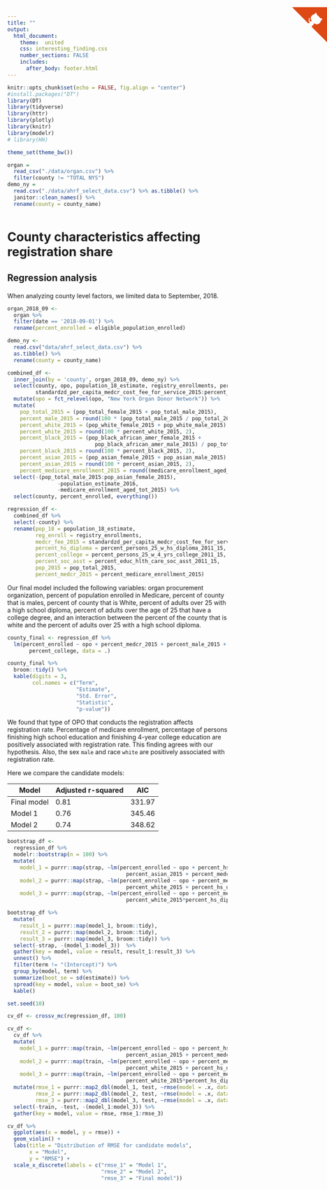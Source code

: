 ```yaml
---
title: ""
output: 
  html_document:
    theme:  united
    css: interesting_finding.css
    number_sections: FALSE
    includes:
      after_body: footer.html
---
```


```r
knitr::opts_chunk$set(echo = FALSE, fig.align = "center")
#install.packages("DT")
library(DT)
library(tidyverse)
library(httr)
library(plotly)
library(knitr)
library(modelr)
# library(HH)

theme_set(theme_bw())
```

<a href="https://github.com/jackyan0320/p8105_final_project" class="github-corner" aria-label="View source on Github"><svg width="80" height="80" viewBox="0 0 250 250" style="fill:#dd4814; color:#fff; position: absolute; top: 50; border: 0; right: 0;" aria-hidden="true"><path d="M0,0 L115,115 L130,115 L142,142 L250,250 L250,0 Z"></path><path d="M128.3,109.0 C113.8,99.7 119.0,89.6 119.0,89.6 C122.0,82.7 120.5,78.6 120.5,78.6 C119.2,72.0 123.4,76.3 123.4,76.3 C127.3,80.9 125.5,87.3 125.5,87.3 C122.9,97.6 130.6,101.9 134.4,103.2" fill="currentColor" style="transform-origin: 130px 106px;" class="octo-arm"></path><path d="M115.0,115.0 C114.9,115.1 118.7,116.5 119.8,115.4 L133.7,101.6 C136.9,99.2 139.9,98.4 142.2,98.6 C133.8,88.0 127.5,74.4 143.8,58.0 C148.5,53.4 154.0,51.2 159.7,51.0 C160.3,49.4 163.2,43.6 171.4,40.1 C171.4,40.1 176.1,42.5 178.8,56.2 C183.1,58.6 187.2,61.8 190.9,65.4 C194.5,69.0 197.7,73.2 200.1,77.6 C213.8,80.2 216.3,84.9 216.3,84.9 C212.7,93.1 206.9,96.0 205.4,96.6 C205.1,102.4 203.0,107.8 198.3,112.5 C181.9,128.9 168.3,122.5 157.7,114.1 C157.9,116.9 156.7,120.9 152.7,124.9 L141.0,136.5 C139.8,137.7 141.6,141.9 141.8,141.8 Z" fill="currentColor" class="octo-body"></path></svg></a><style>.github-corner:hover .octo-arm{animation:octocat-wave 560ms ease-in-out}@keyframes octocat-wave{0%,100%{transform:rotate(0)}20%,60%{transform:rotate(-25deg)}40%,80%{transform:rotate(10deg)}}@media (max-width:500px){.github-corner:hover .octo-arm{animation:none}.github-corner .octo-arm{animation:octocat-wave 560ms ease-in-out}} </style>

```r
organ =
  read_csv("./data/organ.csv") %>% 
  filter(county != "TOTAL NYS") 
demo_ny = 
  read.csv("./data/ahrf_select_data.csv") %>% as.tibble() %>% 
  janitor::clean_names() %>% 
  rename(county = county_name) 
```

<div style="margin-bottom:50px;">
</div>

# County characteristics affecting registration share 

<div style="margin-bottom:30px;">
</div>

## Regression analysis

<div style="margin-bottom:20px;">
</div>

When analyzing county level factors, we limited data to September, 2018. 

```r
organ_2018_09 <- 
  organ %>%
  filter(date == '2018-09-01') %>% 
  rename(percent_enrolled = eligible_population_enrolled)

demo_ny <-  
  read.csv("data/ahrf_select_data.csv") %>% 
  as.tibble() %>% 
  rename(county = county_name)

combined_df <- 
  inner_join(by = 'county', organ_2018_09, demo_ny) %>%
  select(county, opo, population_18_estimate, registry_enrollments, percent_enrolled,
         standardzd_per_capita_medcr_cost_fee_for_service_2015:percent_educ_hlth_care_soc_asst_2011_15) %>% 
  mutate(opo = fct_relevel(opo, "New York Organ Donor Network")) %>% 
  mutate(
    pop_total_2015 = (pop_total_female_2015 + pop_total_male_2015),
    percent_male_2015 = round(100 * (pop_total_male_2015 / pop_total_2015), 2),
    percent_white_2015 = (pop_white_female_2015 + pop_white_male_2015) / pop_total_2015,
    percent_white_2015 = round(100 * percent_white_2015, 2),
    percent_black_2015 = (pop_black_african_amer_female_2015 + 
                            pop_black_african_amer_male_2015) / pop_total_2015,
    percent_black_2015 = round(100 * percent_black_2015, 2),
    percent_asian_2015 = (pop_asian_female_2015 + pop_asian_male_2015) / pop_total_2015,
    percent_asian_2015 = round(100 * percent_asian_2015, 2),
    percent_medicare_enrollment_2015 = round((medicare_enrollment_aged_tot_2015 * 100 / pop_total_2015), 2)) %>% 
  select(-(pop_total_male_2015:pop_asian_female_2015), 
                -population_estimate_2016, 
                -medicare_enrollment_aged_tot_2015) %>% 
  select(county, percent_enrolled, everything())

regression_df <- 
  combined_df %>% 
  select(-county) %>% 
  rename(pop_18 = population_18_estimate, 
         reg_enroll = registry_enrollments, 
         medcr_fee_2015 = standardzd_per_capita_medcr_cost_fee_for_service_2015, 
         percent_hs_diploma = percent_persons_25_w_hs_diploma_2011_15,
         percent_college = percent_persons_25_w_4_yrs_college_2011_15,
         percent_soc_asst = percent_educ_hlth_care_soc_asst_2011_15, 
         pop_2015 = pop_total_2015, 
         percent_medcr_2015 = percent_medicare_enrollment_2015)
```

Our final model included the following variables: organ procurement organization, percent of population enrolled in Medicare, percent of county that is males, percent of county that is White, percent of adults over 25 with a high school diploma, percent of adults over the age of 25 that have a college degree, and an interaction between the percent of the county that is white and the percent of adults over 25 with a high school diploma.

```r
county_final <- regression_df %>%  
  lm(percent_enrolled ~ opo + percent_medcr_2015 + percent_male_2015 + percent_white_2015*percent_hs_diploma +
       percent_college, data = .)

county_final %>%
  broom::tidy() %>% 
  kable(digits = 3, 
        col.names = c("Term", 
                      "Estimate", 
                      "Std. Error", 
                      "Statistic", 
                      "p-value"))
```

We found that type of OPO that conducts the registration affects registration rate. Percentage of medicare enrollment, percentage of persons finishing high school education and finishing 4-year college education are positively associated with registration rate. This finding agrees with our hypothesis. Also, the sex `male` and race `white` are positively associated with registration rate. 


Here we compare the candidate models:

|Model       |Adjusted r-squared  | AIC         |
|-------------|-----------------------|---------|
|Final model        |0.81  |331.97            |
|Model 1      |     0.76  |   345.46     |
|Model 2      |  0.74     |     348.62  |



```r
bootstrap_df <-  
  regression_df %>% 
  modelr::bootstrap(n = 100) %>% 
  mutate(
    model_1 = purrr::map(strap, ~lm(percent_enrolled ~ opo + percent_hs_diploma + percent_college + percent_male_2015 +
                                      percent_asian_2015 + percent_medcr_2015, data = .x)),
    model_2 = purrr::map(strap, ~lm(percent_enrolled ~ opo + percent_medcr_2015 + percent_male_2015 +
                                      percent_white_2015 + percent_hs_diploma + percent_college, data = .x)),
    model_3 = purrr::map(strap, ~lm(percent_enrolled ~ opo + percent_medcr_2015 + percent_male_2015 +
                                      percent_white_2015*percent_hs_diploma + percent_college, data = .x))) 

bootstrap_df %>% 
  mutate(
    result_1 = purrr::map(model_1, broom::tidy),
    result_2 = purrr::map(model_2, broom::tidy),
    result_3 = purrr::map(model_3, broom::tidy)) %>% 
  select(-strap, -(model_1:model_3))  %>% 
  gather(key = model, value = result, result_1:result_3) %>% 
  unnest() %>% 
  filter(term != "(Intercept)") %>% 
  group_by(model, term) %>% 
  summarize(boot_se = sd(estimate)) %>% 
  spread(key = model, value = boot_se) %>% 
  kable()
```

```r
set.seed(10)

cv_df <- crossv_mc(regression_df, 100) 

cv_df <-  
  cv_df %>% 
  mutate(
    model_1 = purrr::map(train, ~lm(percent_enrolled ~ opo + percent_hs_diploma + percent_college + percent_male_2015 +
                                      percent_asian_2015 + percent_medcr_2015, data = .x)),
    model_2 = purrr::map(train, ~lm(percent_enrolled ~ opo + percent_medcr_2015 + percent_male_2015 +
                                      percent_white_2015 + percent_hs_diploma + percent_college, data = .x)),
    model_3 = purrr::map(train, ~lm(percent_enrolled ~ opo + percent_medcr_2015 + percent_male_2015 +
                                      percent_white_2015*percent_hs_diploma + percent_college, data = .x))) %>% 
  mutate(rmse_1 = purrr::map2_dbl(model_1, test, ~rmse(model = .x, data = .y)),
         rmse_2 = purrr::map2_dbl(model_2, test, ~rmse(model = .x, data = .y)),
         rmse_3 = purrr::map2_dbl(model_3, test, ~rmse(model = .x, data = .y))) %>% 
  select(-train, -test, -(model_1:model_3)) %>% 
  gather(key = model, value = rmse, rmse_1:rmse_3)

cv_df %>% 
  ggplot(aes(x = model, y = rmse)) + 
  geom_violin() + 
  labs(title = "Distribution of RMSE for candidate models", 
       x = "Model", 
       y = "RMSE") + 
  scale_x_discrete(labels = c("rmse_1" = "Model 1",
                              "rmse_2" = "Model 2",
                              "rmse_3" = "Final model"))
```

<div style="margin-bottom:50px;">
</div>

<div style="margin-bottom:20px;">
</div>


      